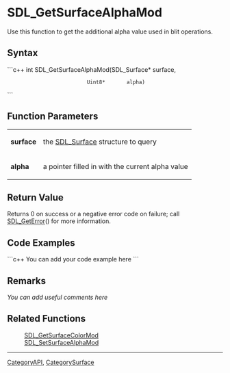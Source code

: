 
= SDL_GetSurfaceAlphaMod =
Use this function to get the additional alpha value used in blit operations.


== Syntax ==
```c++
int SDL_GetSurfaceAlphaMod(SDL_Surface* surface,
                           Uint8*       alpha)
```

== Function Parameters ==
{|
|'''surface'''
|the [[SDL_Surface]] structure to query
|-
|'''alpha'''
|a pointer filled in with the current alpha value
|}

== Return Value ==
Returns 0 on success or a negative error code on failure; call [[SDL_GetError]]() for more information.

== Code Examples ==
```c++
You can add your code example here
```

== Remarks ==
''You can add useful comments here''

== Related Functions ==
:[[SDL_GetSurfaceColorMod]]
:[[SDL_SetSurfaceAlphaMod]]

----
[[CategoryAPI]], [[CategorySurface]]

